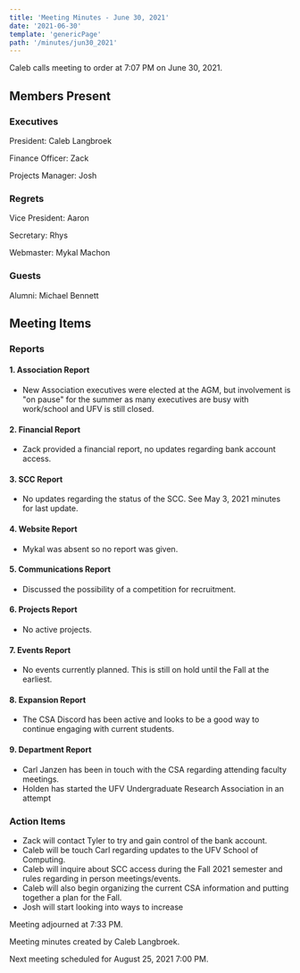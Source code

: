 ```yaml
---
title: 'Meeting Minutes - June 30, 2021'
date: '2021-06-30'
template: 'genericPage'
path: '/minutes/jun30_2021'
---
```


Caleb calls meeting to order at 7:07 PM on June 30, 2021.

## Members Present

### Executives

President: Caleb Langbroek

Finance Officer: Zack

Projects Manager: Josh

### Regrets

Vice President: Aaron

Secretary: Rhys

Webmaster: Mykal Machon

### Guests

Alumni: Michael Bennett

## Meeting Items

### Reports

#### 1.  Association Report

- New Association executives were elected at the AGM, but involvement is "on pause" for the summer as many executives are busy with work/school and UFV is still closed.

#### 2. Financial Report

- Zack provided a financial report, no updates regarding bank account access.

#### 3.  SCC Report

- No updates regarding the status of the SCC. See May 3, 2021 minutes for last update.

#### 4.  Website Report

- Mykal was absent so no report was given.

#### 5.  Communications Report

- Discussed the possibility of a competition for recruitment.

#### 6.  Projects Report

- No active projects.

#### 7.  Events Report

- No events currently planned. This is still on hold until the Fall at the earliest.

#### 8.  Expansion Report

- The CSA Discord has been active and looks to be a good way to continue engaging with current students.

#### 9.  Department Report

- Carl Janzen has been in touch with the CSA regarding attending faculty meetings.
- Holden has started the UFV Undergraduate Research Association in an attempt

### Action Items

- Zack will contact Tyler to try and gain control of the bank account.
- Caleb will be touch Carl regarding updates to the UFV School of Computing.
- Caleb will inquire about SCC access during the Fall 2021 semester and rules regarding in person meetings/events.
- Caleb will also begin organizing the current CSA information and putting together a plan for the Fall.
- Josh will start looking into ways to increase

Meeting adjourned at 7:33 PM.

Meeting minutes created by Caleb Langbroek.

Next meeting scheduled for August 25, 2021 7:00 PM.
